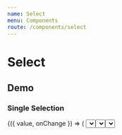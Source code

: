 ```yaml
---
name: Select
menu: Components
route: /components/select
---
```




# Select

## Demo

### Single Selection

<Playground>
  <SelectDemo>
    {({ value, onChange }) => (
      <Select
        label="What is your favorite fruit?"
        value={value}
        options={options}
        onChange={onChange}
      />
    )}
  </SelectDemo>
</Playground>

### Multi Selection

<Playground>
  <SelectDemo>
    {({ value, onChange }) => (
      <Select
        multi
        label="What are your favorite fruits?"
        value={value}
        options={options}
        onChange={onChange}
      />
    )}
  </SelectDemo>
</Playground>

### Searchable

<Playground>
  <SelectDemo>
    {({ value, onChange }) => (
      <Select
        searchable
        label="What are your favorite fruits?"
        value={value}
        options={options}
        onChange={onChange}
      />
    )}
  </SelectDemo>
</Playground>

## API

<Props of={Select} />
